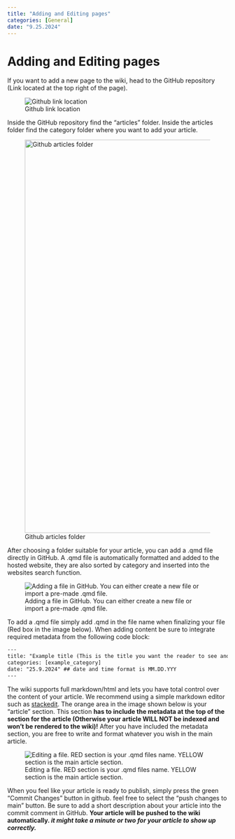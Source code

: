 ```yaml
---
title: "Adding and Editing pages"
categories: [General]
date: "9.25.2024"
---
```


# Adding and Editing pages

If you want to add a new page to the wiki, head to the GitHub repository (Link located at the top right of the page).

![Github link location](tutorialimg1.png)

Inside the GitHub repository find the "articles" folder. Inside the articles folder find the category folder where you want to add your article.

![Github articles folder](tutorialimg2.png){fig-align="center" width="900"}

After choosing a folder suitable for your article, you can add a .qmd file directly in GitHub. A .qmd file is automatically formatted and added to the hosted website, they are also sorted by category and inserted into the websites search function.

![Adding a file in GitHub. You can either create a new file or import a pre-made .qmd file. ](tutorialimg3.png)

To add a .qmd file simply add .qmd in the file name when finalizing your file (Red box in the image below). When adding content be sure to integrate required metadata from the following code block:

``` {#metadata .HTML}
---
title: "Example title (This is the title you want the reader to see and "interact" with)"
categories: [example_category]
date: "25.9.2024" ## date and time format is MM.DD.YYY
---
```

The wiki supports full markdown/html and lets you have total control over the content of your article. We recommend using a simple markdown editor such as [stackedit](https://stackedit.io/). The orange area in the image shown below is your "article" section. This section **has to include the metadata at the top of the section for the article (Otherwise your article WILL NOT be indexed and won't be rendered to the wiki)!** After you have included the metadata section, you are free to write and format whatever you wish in the main article.

![Editing a file. RED section is your .qmd files name. YELLOW section is the main article section. ](tutorialimg4.png)

When you feel like your article is ready to publish, simply press the green "Commit Changes" button in github. feel free to select the "push changes to main" button. Be sure to add a short description about your article into the commit comment in GitHub. **Your article will be pushed to the wiki automatically. *it might take a minute or two for your article to show up correctly.***